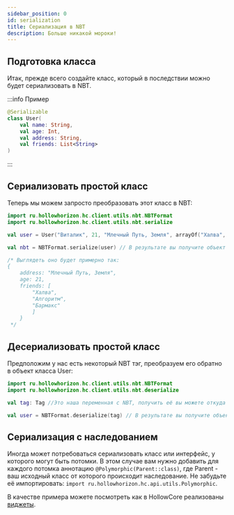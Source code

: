 ```yaml
---
sidebar_position: 0
id: serialization
title: Сериализация в NBT
description: Больше никакой мороки!
---
```


## Подготовка класса

Итак, прежде всего создайте класс, который в последствии можно будет сериализовать в NBT.

:::info Пример

```kotlin
@Serializable
class User(
    val name: String,
    val age: Int,
    val address: String,
    val friends: List<String>
)
```

:::

## Сериализовать простой класс

Теперь мы можем запросто преобразовать этот класс в NBT:

```kotlin
import ru.hollowhorizon.hc.client.utils.nbt.NBTFormat
import ru.hollowhorizon.hc.client.utils.nbt.serialize

val user = User("Виталик", 21, "Млечный Путь, Земля", arrayOf("Халва", "Алгоритм", "Бармакс"))

val nbt = NBTFormat.serialize(user) // В результате вы получите объект класса net.minecraft.nbt.Tag

/* Выглядеть оно будет примерно так: 
{
    address: "Млечный Путь, Земля",
    age: 21,
    friends: [
        "Халва",
        "Алгоритм",
        "Бармакс"
        ]
    }
 */
```

## Десериализовать простой класс

Предположим у нас есть некоторый NBT тэг, преобразуем его обратно в объект класса User:

```kotlin
import ru.hollowhorizon.hc.client.utils.nbt.NBTFormat
import ru.hollowhorizon.hc.client.utils.nbt.deserialize

val tag: Tag //Это наша переменная с NBT, получить её вы можете откуда хотите

val user = NBTFormat.deserialize(tag) // В результате вы получите объект класса User
```

## Сериализация с наследованием

Иногда может потребоваться сериализовать класс или интерфейс, у которого могут быть потомки.
В этом случае вам нужно добавить для каждого потомка аннотацию `@Polymorphic(Parent::class)`, где Parent - ваш исходный
класс от которого происходит наследование.
Не забудьте её импортировать: `import ru.hollowhorizon.hc.api.utils.Polymorphic`.

В качестве примера можете посмотреть как в HollowCore реализованы [виджеты](https://github.com/HollowHorizon/HollowCore/blob/1.19.2/src/main/java/ru/hollowhorizon/hc/common/ui/Widget.kt).
